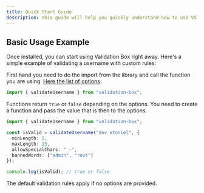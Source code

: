 ```yaml
---
title: Quick Start Guide
description: This guide will help you quickly understand how to use Validation Box, configure it to fit your needs, and troubleshoot any potential issues.
---
```


## Basic Usage Example

Once installed, you can start using Validation Box right away. Here's a simple example of validating a username with custom rules:

First hand you need to do the import from the library and call the function you are using. [Here the list of options](http://localhost:3000/docs/configuration/configuration).

```ts
import { validateUsername } from "validation-box";
```

Functions return ```true``` or ```false``` depending on the options. You need to create a function and pass the value that is then to the options.

```ts
import { validateUsername } from "validation-box";

const isValid = validateUsername("dev_otoniel", {
  minLength: 5,
  maxLength: 15,
  allowSpecialChars: "_-",
  bannedWords: ["admin", "root"]
});

console.log(isValid); // true or false
```

<Callout>The default validation rules apply if no options are provided.</Callout>
